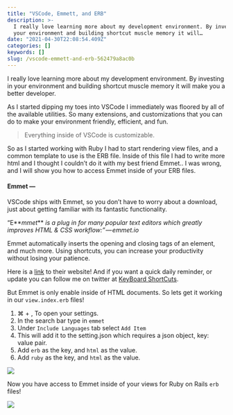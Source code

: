 ```yaml
---
title: "VSCode, Emmett, and ERB"
description: >-
  I really love learning more about my development environment. By investing in
  your environment and building shortcut muscle memory it will…
date: "2021-04-30T22:08:54.409Z"
categories: []
keywords: []
slug: /vscode-emmett-and-erb-562479a8ac0b
---
```


I really love learning more about my development environment. By investing in your environment and building shortcut muscle memory it will make you a better developer.

As I started dipping my toes into VSCode I immediately was floored by all of the available utilities. So many extensions, and customizations that you can do to make your environment friendly, efficient, and fun.

> Everything inside of VSCode is customizable.

So as I started working with Ruby I had to start rendering view files, and a common template to use is the ERB file. Inside of this file I had to write more html and I thought I couldn’t do it with my best friend Emmet.. I was wrong, and I will show you how to access Emmet inside of your ERB files.

#### Emmet —

VSCode ships with Emmet, so you don’t have to worry about a download, just about getting familiar with its fantastic functionality.

“E**_mmet_** _is a plug in for many popular text editors which greatly improves HTML & CSS workflow:” — emmet.io_

Emmet automatically inserts the opening and closing tags of an element, and much more. Using shortcuts, you can increase your productivity without losing your patience.

Here is a [link](https://docs.emmet.io/cheat-sheet/) to their website! And if you want a quick daily reminder, or update you can follow me on twitter at [KeyBoard ShortCuts](https://twitter.com/KeyBoardDSC).

But Emmet is only enable inside of HTML documents. So lets get it working in our `view.index.erb` files!

1.  ⌘ + , To open your settings.
2.  In the search bar type in `emmet`
3.  Under `Include Languages` tab select `Add Item`
4.  This will add it to the setting.json which requires a json object, key: value pair.
5.  Add `erb` as the key, and `html` as the value.
6.  Add `ruby` as the key, and `html` as the value.

![](img/1__VkukIr29p__iAz4aUqtUb2g.png)

Now you have access to Emmet inside of your views for Ruby on Rails `erb` files!

![](img/1__1OOXGbzV9U__p5erjg6WI8w.gif)
